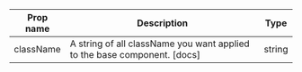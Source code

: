 | Prop name | Description | Type |
| --- | --- | --- |
| className | A string of all className you want applied to the base component. [docs] | string |
